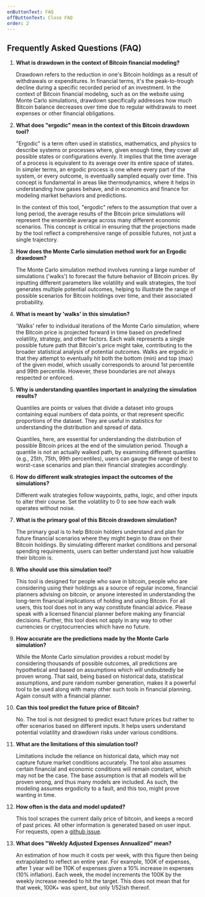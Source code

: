 ```yaml
---
onButtonText: FAQ
offButtonText: Close FAQ
order: 2
---
```


## Frequently Asked Questions (FAQ)

1. **What is drawdown in the context of Bitcoin financial modeling?**

   Drawdown refers to the reduction in one's Bitcoin holdings as a result of withdrawals or expenditures. In financial terms, it's the peak-to-trough decline during a specific recorded period of an investment. In the context of Bitcoin financial modeling, such as on the website using Monte Carlo simulations, drawdown specifically addresses how much Bitcoin balance decreases over time due to regular withdrawals to meet expenses or other financial obligations.

2. **What does "ergodic" mean in the context of this Bitcoin drawdown tool?**

   "Ergodic" is a term often used in statistics, mathematics, and physics to describe systems or processes where, given enough time, they cover all possible states or configurations evenly. It implies that the time average of a process is equivalent to its average over its entire space of states. In simpler terms, an ergodic process is one where every part of the system, or every outcome, is eventually sampled equally over time. This concept is fundamental in areas like thermodynamics, where it helps in understanding how gases behave, and in economics and finance for modeling market behaviors and predictions.

   In the context of this tool, "ergodic" refers to the assumption that over a long period, the average results of the Bitcoin price simulations will represent the ensemble average across many different economic scenarios. This concept is critical in ensuring that the projections made by the tool reflect a comprehensive range of possible futures, not just a single trajectory.

3. **How does the Monte Carlo simulation method work for an Ergodic drawdown?**

   The Monte Carlo simulation method involves running a large number of simulations ('walks') to forecast the future behavior of Bitcoin prices. By inputting different parameters like volatility and walk strategies, the tool generates multiple potential outcomes, helping to illustrate the range of possible scenarios for Bitcoin holdings over time, and their associated probability.

4. **What is meant by 'walks' in this simulation?**

   'Walks' refer to individual iterations of the Monte Carlo simulation, where the Bitcoin price is projected forward in time based on predefined volatility, strategy, and other factors. Each walk represents a single possible future path that Bitcoin's price might take, contributing to the broader statistical analysis of potential outcomes. Walks are ergodic in that they attempt to eventually hit both the bottom (min) and top (max) of the given model, which usually corresponds to around 1st percentile and 99th percentile. However, these boundaries are not always respected or enforced.

5. **Why is understanding quantiles important in analyzing the simulation results?**

   Quantiles are points or values that divide a dataset into groups containing equal numbers of data points, or that represent specific proportions of the dataset. They are useful in statistics for understanding the distribution and spread of data.

   Quantiles, here, are essential for understanding the distribution of possible Bitcoin prices at the end of the simulation period. Though a quantile is not an actually walked path, by examining different quantiles (e.g., 25th, 75th, 99th percentiles), users can gauge the range of best to worst-case scenarios and plan their financial strategies accordingly.

6. **How do different walk strategies impact the outcomes of the simulations?**

   Different walk strategies follow waypoints, paths, logic, and other inputs to alter their course. Set the volatility to 0 to see how each walk operates without noise.

7. **What is the primary goal of this Bitcoin drawdown simulation?**

   The primary goal is to help Bitcoin holders understand and plan for future financial scenarios where they might begin to draw on their Bitcoin holdings. By simulating different market conditions and personal spending requirements, users can better understand just how valuable their bitcoin is.

8. **Who should use this simulation tool?**

   This tool is designed for people who save in bitcoin, people who are considering using their holdings as a source of regular income, financial planners advising on bitcoin, or anyone interested in understanding the long-term financial implications of holding and using Bitcoin. For all users, this tool does not in any way constitute financial advice. Please speak with a licensed financial planner before making any financial decisions. Further, this tool does not apply in any way to other currencies or cryptocurrencies which have no future.

9. **How accurate are the predictions made by the Monte Carlo simulation?**

   While the Monte Carlo simulation provides a robust model by considering thousands of possible outcomes, all predictions are hypothetical and based on assumptions which will undoubtedly be proven wrong. That said, being based on historical data, statistical assumptions, and pure random number generation, makes it a powerful tool to be used along with many other such tools in financial planning. Again consult with a financial planner.

10. **Can this tool predict the future price of Bitcoin?**

    No. The tool is not designed to predict exact future prices but rather to offer scenarios based on different inputs. It helps users understand potential volatility and drawdown risks under various conditions.

11. **What are the limitations of this simulation tool?**

    Limitations include the reliance on historical data, which may not capture future market conditions accurately. The tool also assumes certain financial and economic conditions will remain constant, which may not be the case. The base assumption is that all models will be proven wrong, and thus many models are included. As such, the modeling assumes ergodicity to a fault, and this too, might prove wanting in time.

12. **How often is the data and model updated?**

    This tool scrapes the current daily price of bitcoin, and keeps a record of past prices. All other information is generated based on user input. For requests, open a [github issue](https://github.com/GildedPleb/ergodic-drawdown/issues/new).

13. **What does "Weekly Adjusted Expenses Annualized" mean?**

    An estimation of how much it costs per week, with this figure then being extrapolated to reflect an entire year. For example, 100K of expenses, after 1 year will be 110K of expenses given a 10% increase in expenses (10% inflation). Each week, the model increments the 100K by the weekly increase needed to hit the target. This does not mean that for that week, 100K+ was spent, but only 1/52ish thereof.
